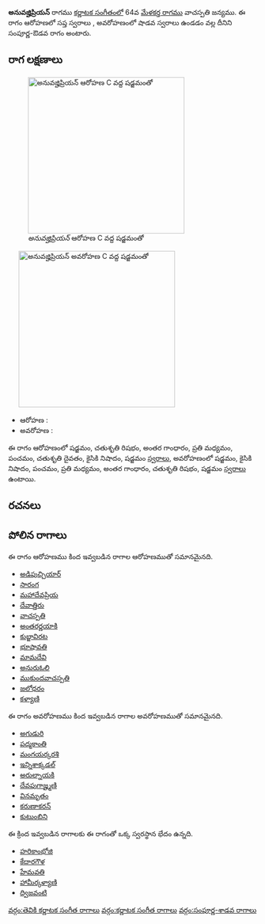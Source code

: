 {{Infobox ragam
	| name          	= అనువజ్హిప్రియన్
	| synonym	    	= 
	| mela          	= 
	| chakra        	= 
	| janaka        	= 
	| type          	= సంపూర్ణ-శాడవ
	| arohanam      	= {{svaraC|S|R2|G3|M2|P|D2|N2|S'}} 
	| avarohanam    	= {{svaraC|S'|N2|P|M2|G3|R2|S}}
	| jeeva         	=
	| chhaya        	=
	| nyasa         	=
	| vishesha      	= 
	| equivalent  		= 
}}
{{కర్ణాటక సంగీత రాగాలు}}
'''అనువజ్హిప్రియన్''' రాగము [[కర్ణాటక సంగీతం]]లో 64వ [[మేళకర్త రాగము]] వాచస్పతి జన్యము.  ఈ రాగం ఆరోహణలో సప్త స్వరాలు , అవరోహణంలో షాడవ స్వరాలు ఉండడం వల్ల దీనిని సంపూర్ణ-ఔడవ రాగం అంటారు.


==రాగ లక్షణాలు==
[[Image:anuvazhipriyan_ar_kb2wiki.png|thumb|right|316px|''అనువజ్హిప్రియన్'' ఆరోహణ C వద్ద షడ్జమంతో]]
	[[Image:anuvazhipriyan_av_kb2wiki.png|thumb|right|316px|''అనువజ్హిప్రియన్'' అవరోహణ C వద్ద షడ్జమంతో]]

* ఆరోహణ : {{svaraC|S|R2|G3|M2|P|D2|N2|S'}} 
* అవరోహణ : {{svaraC|S'|N2|P|M2|G3|R2|S}}

ఈ రాగం ఆరోహణంలో షడ్జమం, చతుశృతి రిషభం, అంతర గాంధారం, ప్రతి మధ్యమం, పంచమం, చతుశృతి దైవతం, కైసికి నిషాదం, షడ్జమం [[స్వరాలు]], అవరోహణంలో షడ్జమం, కైసికి నిషాదం, పంచమం, ప్రతి మధ్యమం, అంతర గాంధారం, చతుశృతి రిషభం, షడ్జమం [[స్వరాలు]] ఉంటాయి.

==రచనలు==



==పోలిన రాగాలు==
ఈ రాగం ఆరోహణము కింద ఇవ్వబడిన రాగాల ఆరోహణముతో సమానమైనది.
* [[అడిపుచ్చియార్]]
* [[సారంగ]]
* [[మహాదేవప్రియ]]
* [[దేవాత్తిరు]]
* [[వాచస్పతి]]
* [[అంతరర్ణయాకి]]
* [[కుబ్జావిరట]]
* [[భూషావతి]]
* [[మామదేవి]]
* [[అనురుఓలి]]
* [[ముకుందవాచస్పతి]]
* [[జలోధరం]]
* [[కళ్యాణి]]

ఈ రాగం అవరోహణము కింద ఇవ్వబడిన రాగాల అవరోహణముతో సమానమైనది.
* [[అగుడురి]]
* [[పద్మకాంతి]]
* [[మంగయర్కరశి]]
* [[ఇన్నిశాక్కడల్]]
* [[ అరుల్నాయకి]]
* [[దేవపుగాజ్హ్మణి]]
* [[వినమృతం]]
* [[కరుణాకరన్]]
* [[కుటుంబిని]]

ఈ క్రింద ఇవ్వబడిన రాగాలకు ఈ రాగంతో ఒక్క స్వరస్థాన భేదం ఉన్నది.
* [[హరికాంభోజి]]
* [[కేదారగౌళ]]
* [[హేమవతి]]
* [[ హామీర్కళ్యాణి]]
* [[ద్విజవంటి]]



[[వర్గం:తెవికి కర్ణాటక సంగీత రాగాలు]]
[[వర్గం:కర్ణాటక సంగీత రాగాలు]]
[[వర్గం:సంపూర్ణ-శాడవ రాగాలు]]